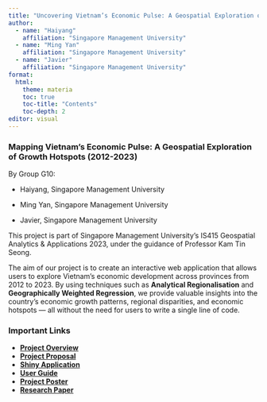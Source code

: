 ```yaml
---
title: "Uncovering Vietnam’s Economic Pulse: A Geospatial Exploration of Growth Hotspots (2012-2023)"
author: 
  - name: "Haiyang"
    affiliation: "Singapore Management University"
  - name: "Ming Yan"
    affiliation: "Singapore Management University"
  - name: "Javier"
    affiliation: "Singapore Management University"
format:
  html:
    theme: materia
    toc: true
    toc-title: "Contents"
    toc-depth: 2
editor: visual
---
```


### **Mapping Vietnam’s Economic Pulse: A Geospatial Exploration of Growth Hotspots (2012-2023)**

By Group G10:

-   Haiyang, Singapore Management University

-   Ming Yan, Singapore Management University

-   Javier, Singapore Management University

This project is part of Singapore Management University’s IS415 Geospatial Analytics & Applications 2023, under the guidance of Professor Kam Tin Seong.

The aim of our project is to create an interactive web application that allows users to explore Vietnam’s economic development across provinces from 2012 to 2023. By using techniques such as **Analytical Regionalisation** and **Geographically Weighted Regression**, we provide valuable insights into the country’s economic growth patterns, regional disparities, and economic hotspots — all without the need for users to write a single line of code.

### **Important Links**

-   [**Project Overview**](overview.html)
-   [**Project Proposal**](proposal.html)
-   [**Shiny Application**](https://haiyangeason.shinyapps.io/Shiny/)
-   [**User Guide**](guide.html)
-   [**Project Poster**](poster.html)
-   [**Research Paper**](Research%20Paper.pdf)
